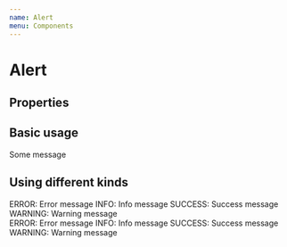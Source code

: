 ```yaml
---
name: Alert
menu: Components
---
```



# Alert

## Properties

<Props of={Alert} />

## Basic usage

<Playground>
  <Alert kind='warning'>Some message</Alert>
</Playground>

## Using different kinds

<Playground>
  <Alert kind='error' transparent={true}>
    ERROR: Error message
  </Alert>
  <Alert kind='info' transparent={true}>
    INFO: Info message
  </Alert>
  <Alert kind='success' transparent={true}>
    SUCCESS: Success message
  </Alert>
  <Alert kind='warning' transparent={true}>
    WARNING: Warning message
  </Alert>
  <br />
  <Alert kind='error' transparent={false}>
    ERROR: Error message
  </Alert>
  <Alert kind='info' transparent={false}>
    INFO: Info message
  </Alert>
  <Alert kind='success' transparent={false}>
    SUCCESS: Success message
  </Alert>
  <Alert kind='warning' transparent={false}>
    WARNING: Warning message
  </Alert>
</Playground>
